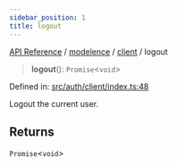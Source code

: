 ```yaml
---
sidebar_position: 1
title: logout
---
```


[API Reference](/api-reference/modelence/client/functions/../../../index) / [modelence](/api-reference/modelence/client/functions/../../index) / [client](/api-reference/modelence/client/functions/../index) / logout

> **logout**(): `Promise`\<`void`\>

Defined in: [src/auth/client/index.ts:48](https://github.com/modelence/modelence/blob/e89d9ba67c260ff7ba1b78ca3f24ca921f0db9ad/packages/modelence/src/auth/client/index.ts#L48)

Logout the current user.

## Returns

`Promise`\<`void`\>
